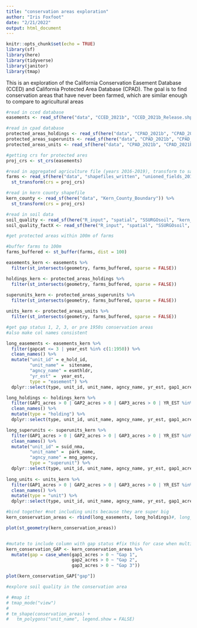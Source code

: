 ```yaml
---
title: "conservation areas exploration"
author: "Iris Foxfoot"
date: "2/21/2022"
output: html_document
---
```


```r
knitr::opts_chunk$set(echo = TRUE)
library(sf)
library(here)
library(tidyverse)
library(janitor)
library(tmap)
```

This is an exploration of the California Conservation Easement Database (CCED) and California Protected Area Database (CPAD). The goal is to find conservation areas that have never been farmed, which are similar enough to compare to agricultural areas

```r
#read in cced database
easements <- read_sf(here("data", "CCED_2021b", "CCED_2021b_Release.shp"))

#read in cpad database
protected_areas_holdings <- read_sf(here("data", "CPAD_2021b", "CPAD_2021b_Holdings.shp"))
protected_areas_superunits <- read_sf(here("data", "CPAD_2021b", "CPAD_2021b_SuperUnits.shp"))
protected_areas_units <- read_sf(here("data", "CPAD_2021b", "CPAD_2021b_Units.shp"))

#getting crs for protected ares
proj_crs <- st_crs(easements)

#read in aggregated agriculture file (years 2016-2019), transform to same crs as other files
farms <- read_sf(here("data", "shapefiles_written", "unioned_fields_20162019", "unioned_fields_20162019.shp")) %>% 
  st_transform(crs = proj_crs)

#read in kern county shapefile
kern_county <- read_sf(here("data", "Kern_County_Boundary")) %>% 
  st_transform(crs = proj_crs)

#read in soil data
soil_quality <- read_sf(here("R_input", "spatial", "SSURGOsoil", "kern_soil.gpkg"))
soil_quality_factX <- read_sf(here("R_input", "spatial", "SSURGOsoil", "kern_soil_factX.gpkg"))
```

```r
#get protected areas within 100m of farms

#buffer farms to 100m
farms_buffered <- st_buffer(farms, dist = 100)

easements_kern <- easements %>% 
  filter(st_intersects(geometry, farms_buffered, sparse = FALSE))

holdings_kern <- protected_areas_holdings %>% 
  filter(st_intersects(geometry, farms_buffered, sparse = FALSE))
  
superunits_kern <- protected_areas_superunits %>% 
  filter(st_intersects(geometry, farms_buffered, sparse = FALSE))

units_kern <- protected_areas_units %>% 
  filter(st_intersects(geometry, farms_buffered, sparse = FALSE))

#get gap status 1, 2, 3, or pre 1950s conservation areas
#also make col names consistent

long_easements <- easements_kern %>% 
  filter(gapcat <= 3 | year_est %in% c(1:1950)) %>% 
  clean_names() %>% 
  mutate("unit_id" = e_hold_id,
         "unit_name" =  sitename,
         "agncy_name" = esmthldr,
         "yr_est" =  year_est,
         type = "easement") %>% 
  dplyr::select(type, unit_id, unit_name, agncy_name, yr_est, gap1_acres, gap2_acres, gap3_acres, gap4_acres)

long_holdings <- holdings_kern %>% 
  filter(GAP1_acres > 0 | GAP2_acres > 0 | GAP3_acres > 0 | YR_EST %in% c(1:1950)) %>% 
  clean_names() %>%
  mutate(type = "holding") %>% 
  dplyr::select(type, unit_id, unit_name, agncy_name, yr_est, gap1_acres, gap2_acres, gap3_acres, gap4_acres)

long_superunits <- superunits_kern %>% 
  filter(GAP1_acres > 0 | GAP2_acres > 0 | GAP3_acres > 0 | YR_EST %in% c(1:1950)) %>% 
  clean_names() %>% 
  mutate("unit_id" = suid_nma,
         "unit_name" =  park_name,
         "agncy_name" = mng_agency,
         type = "superunit") %>% 
  dplyr::select(type, unit_id, unit_name, agncy_name, yr_est, gap1_acres, gap2_acres, gap3_acres, gap4_acres)
  
long_units <- units_kern %>% 
  filter(GAP1_acres > 0 | GAP2_acres > 0 | GAP3_acres > 0 | YR_EST %in% c(1:1950))  %>% 
  clean_names() %>%
  mutate(type = "unit") %>% 
  dplyr::select(type, unit_id, unit_name, agncy_name, yr_est, gap1_acres, gap2_acres, gap3_acres, gap4_acres)

#bind together #not including units because they are super big
kern_conservation_areas <- rbind(long_easements, long_holdings)#, long_superunits, long_units)

plot(st_geometry(kern_conservation_areas))


#mutate to include column with gap status #fix this for case when multiple gap status exist
kern_conservation_GAP <- kern_conservation_areas %>% 
  mutate(gap = case_when(gap1_acres > 0 ~ "Gap 1",
                         gap2_acres > 0 ~ "Gap 2",
                         gap3_acres > 0 ~ "Gap 3"))

plot(kern_conservation_GAP["gap"])


```

```r
#explore soil quality in the conservation area

```


```r
# #map it
# tmap_mode("view")
# 
# tm_shape(conservation_areas) +
#   tm_polygons("unit_name", legend.show = FALSE)
```